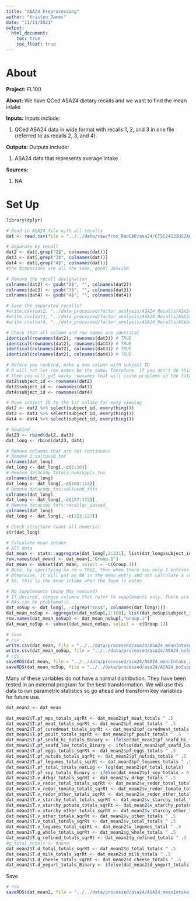 ```yaml
---
title: "ASA24 Preprocessing"
author: "Kristen James"
date: "11/11/2021"
output:
  html_document:
    toc: true
    toc_float: true
---
```


# About

**Project:** FL100

**About:** We have QCed ASA24 dietary recalls and we want to find the mean intake 

**Inputs:** Inputs include: 

1) QCed ASA24 data in wide format with recalls 1, 2, and 3 in one file (referred to as recalls 2, 3, and 4).

**Outputs:** Outputs include: 

1) ASA24 data that represents average intake 

**Sources:**

1) NA

# Set Up
```r
library(dplyr)
```


```r
# Read in ASA24 file with all recalls
dat <- read.csv(file = "../../data/raw/from_RedCAP/asa24/CTSC24532USDAWHNRCNu-ASA24RecallsQCPass_DATA_2020-04-21_1710.csv", row.names = 1)
```

```r
# Separate by recall
dat2 <- dat[,grep("2$", colnames(dat))]
dat3 <- dat[,grep("3$", colnames(dat))]
dat4 <- dat[,grep("4$", colnames(dat))] 
#the dimensions are all the same, good; 385x268

# Remove the recall designation
colnames(dat2) <- gsub("2$", "", colnames(dat2))
colnames(dat3) <- gsub("3$", "", colnames(dat3))
colnames(dat4) <- gsub("4$", "", colnames(dat4))

# Save the separated recalls? 
#write.csv(dat2, "../data_processed/factor_analysis/ASA24_Recalls/ASA24_raw_recall2.csv")
#write.csv(dat3, "../data_processed/factor_analysis/ASA24_Recalls/ASA24_raw_recall3.csv")
#write.csv(dat4, "../data_processed/factor_analysis/ASA24_Recalls/ASA24_raw_recall4.csv")

# Check that all column and row names are identical
identical(rownames(dat2), rownames(dat3)) # TRUE
identical(rownames(dat2), rownames(dat4)) # TRUE
identical(colnames(dat2), colnames(dat3)) # TRUE
identical(colnames(dat2), colnames(dat4)) # TRUE

# Before you rowbind, make a new column with subject ID
# R will not let row names be the same. Therefore, if you don't do this,
# then you will get wacky rownames that will cause problems in the future
dat2$subject_id <- rownames(dat2)
dat3$subject_id <- rownames(dat3)
dat4$subject_id <- rownames(dat4)

# Move subject ID to the 1st column for easy viewing
dat2 <- dat2 %>% select(subject_id, everything())
dat3 <- dat3 %>% select(subject_id, everything())
dat4 <- dat4 %>% select(subject_id, everything())

# Rowbind 
dat23 <- rbind(dat2, dat3)
dat_long <- rbind(dat23, dat4)

# Remove columns that are not continuous 
# Remove 1:saltused_tnf  
colnames(dat_long)
dat_long <- dat_long[,-c(2:16)]
# Remove datacomp_totals:numsuppls_tns
colnames(dat_long)
dat_long <- dat_long[,-c(104:114)]
# Remove datacomp_tns:saltused_tnfs
colnames(dat_long)
dat_long <- dat_long[,-c(157:172)]
# Remove datacomp_tnfs:recallqc_passed_
colnames(dat_long)
dat_long <- dat_long[, -c(222:227)]

# Check structure (want all numeric)
str(dat_long)
```

```r
# Calculate mean intake
# All data
dat_mean <- stats::aggregate(dat_long[,2:221], list(dat_long$subject_id), mean, na.rm = TRUE)
row.names(dat_mean) <- dat_mean[,"Group.1"]
dat_mean <- subset(dat_mean, select = -c(Group.1))
# Note, by specifying na.rm = TRUE, then when there are only 2 entries it will divide by 2 to get mean
# Otherwise, it will put an NA in the mean entry and not calculate a value
# So, this is the mean intake when the food is eaten

# No supplements (many NAs removed)
# If desired, remove columns that refer to supplements only. There are many NAs in supplements. 
# NAs can be problematic.
dat_noSup <- dat_long[, -c(grep("tns$", colnames(dat_long)))]
dat_mean_noSup <- aggregate(dat_noSup[,2:168], list(dat_noSup$subject_id), mean, na.rm = TRUE)
row.names(dat_mean_noSup) <- dat_mean_noSup[,"Group.1"]
dat_mean_noSup <- subset(dat_mean_noSup, select = -c(Group.1))
```

```r
# Save 
# csv
write.csv(dat_mean, file = "../../data/processed/asa24/ASA24_meanIntake_211111.csv")
write.csv(dat_mean_noSup, file = "../../data/processed/asa24/ASA24_noSupplements_meanIntake_211111.csv")
# rds
saveRDS(dat_mean, file = "../../data/processed/asa24/ASA24_meanIntake_211111.rds")
saveRDS(dat_mean_noSup, file = "../../data/processed/asa24/ASA24_noSupplements_meanIntake_211111.rds")
```

Many of these variables do not have a normal distribution. They have been tested in an external program for the best transformation. We will use this data to run parametric statistics so go ahead and transform key variables for future use. 

```r
dat_mean2 <- dat_mean

dat_mean2$T.pf_mps_totals_sqrRt <- dat_mean2$pf_meat_totals ^ .5
dat_mean2$T.pf_meat_totals_sqrRt <- dat_mean2$pf_meat_totals ^ .5
dat_mean2$T.pf_curedmeat_totals_sqrRt <- dat_mean2$pf_curedmeat_totals ^ .5
dat_mean2$T.pf_poult_totals_sqrRt <- dat_mean2$pf_poult_totals ^ .5
dat_mean2$T.pf_seafd_hi_totals_Binary <- ifelse(dat_mean2$pf_seafd_hi_totals > 0, "Consumes", "DoesNotConsume")
dat_mean2$T.pf_seafd_low_totals_Binary <- ifelse(dat_mean2$pf_seafd_low_totals > 0, "Consumes", "DoesNotConsume")
dat_mean2$T.pf_eggs_totals_sqrRt <- dat_mean2$pf_eggs_totals ^ .5
dat_mean2$T.pf_nutsds_totals_sqrRt <- dat_mean2$pf_nutsds_totals ^ .5
dat_mean2$T.pf_legumes_totals_sqrRt <- dat_mean2$pf_legumes_totals ^ .5
dat_mean2$T.pf_total_totals_natLog <- log(dat_mean2$pf_total_totals)
dat_mean2$T.pf_soy_totals_Binary <- ifelse(dat_mean2$pf_soy_totals > 0, "Consumes", "DoesNotConsume")
dat_mean2$T.v_drkgr_totals_sqrRt <- dat_mean2$v_drkgr_totals ^ .5
dat_mean2$T.v_redor_total_totals_sqrRt <- dat_mean2$v_redor_total_totals ^ .5
dat_mean2$T.v_redor_tomato_totals_sqrRt <- dat_mean2$v_redor_tomato_totals ^ .5
dat_mean2$T.v_redor_other_totals_sqrRt <- dat_mean2$v_redor_other_totals ^ .5
dat_mean2$T.v_starchy_total_totals_sqrRt <- dat_mean2$v_starchy_total_totals ^ .5
dat_mean2$T.v_starchy_potato_totals_sqrRt <- dat_mean2$v_starchy_potato_totals ^ .5
dat_mean2$T.v_starchy_other_totals_sqrRt <- dat_mean2$v_starchy_other_totals ^ .5
dat_mean2$T.v_other_totals_sqrRt <- dat_mean2$v_other_totals ^ .5
dat_mean2$T.v_total_totals_sqrRt <- dat_mean2$v_total_totals ^ .5
dat_mean2$T.v_legumes_total_sqrRt <- dat_mean2$v_legumes_total ^ .5
dat_mean2$T.g_whole_totals_sqrRt <- dat_mean2$g_whole_totals ^ .5
dat_mean2$T.g_refined_totals_sqrRt <- dat_mean2$g_refined_totals ^ .5
#g_total_totals <- #none
dat_mean2$T.d_total_totals_sqrRt <- dat_mean2$d_total_totals ^ .5
dat_mean2$T.d_milk_totals_sqrRt <- dat_mean2$d_milk_totals ^ .5
dat_mean2$T.d_cheese_totals_sqrRt <- dat_mean2$d_cheese_totals ^ .5
dat_mean2$T.d_yogurt_totals_Binary <- ifelse(dat_mean2$d_yogurt_totals > 0, "Consumes", "DoesNotConsume")
```

Save
```r
# rds
saveRDS(dat_mean2, file = "../../data/processed/asa24/ASA24_meanIntake_withTransformations_211111.rds")
```

